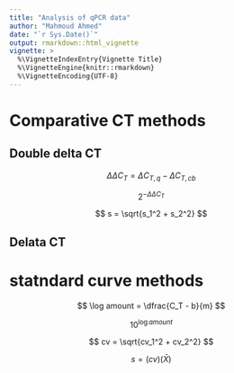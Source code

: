 ```yaml
---
title: "Analysis of qPCR data"
author: "Mahmoud Ahmed"
date: "`r Sys.Date()`"
output: rmarkdown::html_vignette
vignette: >
  %\VignetteIndexEntry{Vignette Title}
  %\VignetteEngine{knitr::rmarkdown}
  %\VignetteEncoding{UTF-8}
---
```


# Comparative CT methods  
## Double delta CT  

$$
\Delta\Delta C_T = \Delta C_{T,q} - \Delta C_{T,cb}
$$

$$
2^{-\Delta\Delta C_T}
$$

$$
s = \sqrt{s_1^2 + s_2^2}
$$

## Delata CT   

# statndard curve methods  
$$
\log amount = \dfrac{C_T - b}{m}
$$

$$
10^{\log amount}
$$

$$
cv = \sqrt{cv_1^2 + cv_2^2}
$$

$$
s = (cv)(\bar X)
$$
